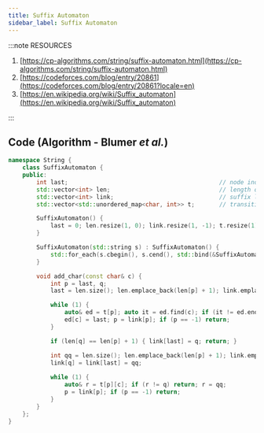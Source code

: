 ```yaml
---
title: Suffix Automaton
sidebar_label: Suffix Automaton
---
```


:::note RESOURCES

1. [https://cp-algorithms.com/string/suffix-automaton.html](https://cp-algorithms.com/string/suffix-automaton.html)
2. [https://codeforces.com/blog/entry/20861](https://codeforces.com/blog/entry/20861?locale=en)
3. [https://en.wikipedia.org/wiki/Suffix_automaton](https://en.wikipedia.org/wiki/Suffix_automaton)

:::
## Code (Algorithm - Blumer _et al._)

```cpp
namespace String {
    class SuffixAutomaton {
    public:
        int last;                                           // node index conrresponding to 'whole string' seen until now
        std::vector<int> len;                               // length of longest string of node
        std::vector<int> link;                              // suffix link of node
        std::vector<std::unordered_map<char, int>> t;       // transitions of node

        SuffixAutomaton() {
            last = 0; len.resize(1, 0); link.resize(1, -1); t.resize(1);
        }

        SuffixAutomaton(std::string s) : SuffixAutomaton() {
            std::for_each(s.cbegin(), s.cend(), std::bind(&SuffixAutomaton::add_char, this, std::placeholders::_1));
        }

        void add_char(const char& c) {
            int p = last, q;
            last = len.size(); len.emplace_back(len[p] + 1); link.emplace_back(0); t.emplace_back();

            while (1) {
                auto& ed = t[p]; auto it = ed.find(c); if (it != ed.end()) { q = it->second; break; }
                ed[c] = last; p = link[p]; if (p == -1) return;
            }

            if (len[q] == len[p] + 1) { link[last] = q; return; }

            int qq = len.size(); len.emplace_back(len[p] + 1); link.emplace_back(link[q]); t.emplace_back(t[q]);
            link[q] = link[last] = qq;
            
            while (1) {
                auto& r = t[p][c]; if (r != q) return; r = qq;
                p = link[p]; if (p == -1) return;
            }
        }
    };
}
```
